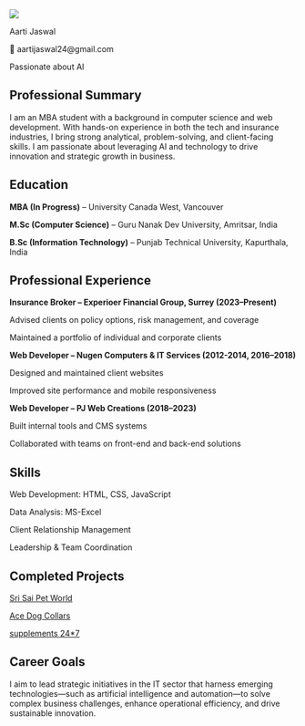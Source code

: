 <div class="header-section">

  <div class="photo">
   <img src="headshot.jpg" class="headshot">
  </div>

  <div class="intro">
  <p class="name">Aarti Jaswal<p>
  <p class="email">📧 aartijaswal24@gmail.com</p>
  <P class="tagline">Passionate about AI</p>
  </div>
</div>
    

## Professional Summary
I am an MBA student with a background in computer science and web development. With hands-on experience in both the tech and insurance industries, I bring strong analytical, problem-solving, and client-facing skills. I am passionate about leveraging AI and technology to drive innovation and strategic growth in business.

## Education

 **MBA (In Progress)** – University Canada West, Vancouver  


**M.Sc (Computer Science)** – Guru Nanak Dev University, Amritsar, India
 

 **B.Sc (Information Technology)** – Punjab Technical University, Kapurthala, India
 
## Professional Experience

**Insurance Broker – Experioer Financial Group, Surrey (2023–Present)**

Advised clients on policy options, risk management, and coverage

Maintained a portfolio of individual and corporate clients

**Web Developer – Nugen Computers & IT Services (2012-2014, 2016–2018)**

Designed and maintained client websites

Improved site performance and mobile responsiveness

**Web Developer – PJ Web Creations (2018–2023)**

Built internal tools and CMS systems

Collaborated with teams on front-end and back-end solutions

## Skills

Web Development: HTML, CSS, JavaScript

Data Analysis: MS-Excel

Client Relationship Management

Leadership & Team Coordination

## Completed Projects
 
[Sri Sai Pet World](https://www.srisaipetworld.in)  

[Ace Dog Collars](https://acedogcollars.com)

[supplements 24*7](https://supps247.com.au)

## Career Goals

I aim to lead strategic initiatives in the IT sector that harness emerging technologies—such as artificial intelligence and automation—to solve complex business challenges, enhance operational efficiency, and drive sustainable innovation.
